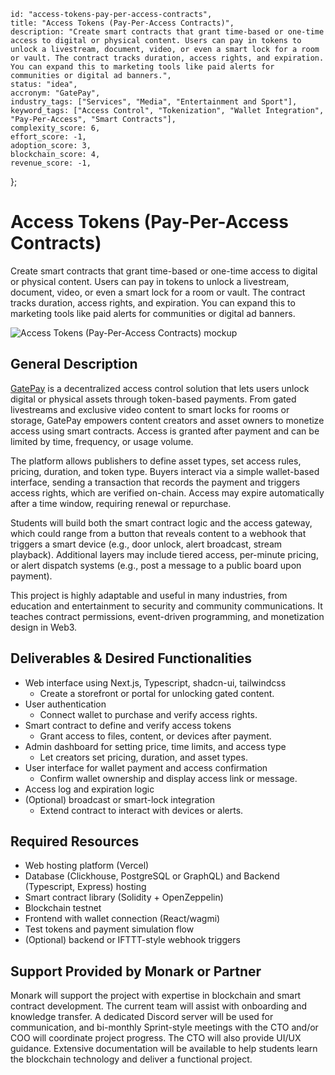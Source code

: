     id: "access-tokens-pay-per-access-contracts",
    title: "Access Tokens (Pay-Per-Access Contracts)",
    description: "Create smart contracts that grant time-based or one-time access to digital or physical content. Users can pay in tokens to unlock a livestream, document, video, or even a smart lock for a room or vault. The contract tracks duration, access rights, and expiration. You can expand this to marketing tools like paid alerts for communities or digital ad banners.",
    status: "idea",
    accronym: "GatePay",
    industry_tags: ["Services", "Media", "Entertainment and Sport"],
    keyword_tags: ["Access Control", "Tokenization", "Wallet Integration", "Pay-Per-Access", "Smart Contracts"],
    complexity_score: 6,
    effort_score: -1,
    adoption_score: 3,
    blockchain_score: 4,
    revenue_score: -1,
};

# Access Tokens (Pay-Per-Access Contracts)

Create smart contracts that grant time-based or one-time access to digital or physical content. Users can pay in tokens to unlock a livestream, document, video, or even a smart lock for a room or vault. The contract tracks duration, access rights, and expiration. You can expand this to marketing tools like paid alerts for communities or digital ad banners.

![Access Tokens (Pay-Per-Access Contracts) mockup](/images/project/access-tokens-pay-per-access-contracts.jpg)

## General Description

[GatePay](https://GatePay.monark.io) is a decentralized access control solution that lets users unlock digital or physical assets through token-based payments. From gated livestreams and exclusive video content to smart locks for rooms or storage, GatePay empowers content creators and asset owners to monetize access using smart contracts. Access is granted after payment and can be limited by time, frequency, or usage volume.

The platform allows publishers to define asset types, set access rules, pricing, duration, and token type. Buyers interact via a simple wallet-based interface, sending a transaction that records the payment and triggers access rights, which are verified on-chain. Access may expire automatically after a time window, requiring renewal or repurchase.

Students will build both the smart contract logic and the access gateway, which could range from a button that reveals content to a webhook that triggers a smart device (e.g., door unlock, alert broadcast, stream playback). Additional layers may include tiered access, per-minute pricing, or alert dispatch systems (e.g., post a message to a public board upon payment).

This project is highly adaptable and useful in many industries, from education and entertainment to security and community communications. It teaches contract permissions, event-driven programming, and monetization design in Web3.

## Deliverables & Desired Functionalities

- Web interface using Next.js, Typescript, shadcn-ui, tailwindcss
    - Create a storefront or portal for unlocking gated content.
- User authentication 
    - Connect wallet to purchase and verify access rights.
- Smart contract to define and verify access tokens
    - Grant access to files, content, or devices after payment.
- Admin dashboard for setting price, time limits, and access type
    - Let creators set pricing, duration, and asset types.
- User interface for wallet payment and access confirmation
    - Confirm wallet ownership and display access link or message.
- Access log and expiration logic
- (Optional) broadcast or smart-lock integration
    - Extend contract to interact with devices or alerts.

## Required Resources

- Web hosting platform (Vercel)
- Database (Clickhouse, PostgreSQL or GraphQL) and Backend (Typescript, Express) hosting
- Smart contract library (Solidity + OpenZeppelin)
- Blockchain testnet
- Frontend with wallet connection (React/wagmi)
- Test tokens and payment simulation flow
- (Optional) backend or IFTTT-style webhook triggers

## Support Provided by Monark or Partner

Monark will support the project with expertise in blockchain and smart contract development. The current team will assist with onboarding and knowledge transfer. A dedicated Discord server will be used for communication, and bi-monthly Sprint-style meetings with the CTO and/or COO will coordinate project progress. The CTO will also provide UI/UX guidance. Extensive documentation will be available to help students learn the blockchain technology and deliver a functional project.